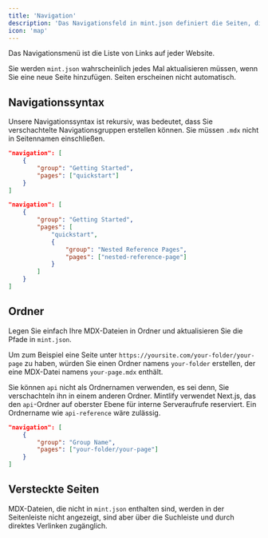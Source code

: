 ```yaml
---
title: 'Navigation'
description: 'Das Navigationsfeld in mint.json definiert die Seiten, die im Navigationsmenü erscheinen'
icon: 'map'
---
```


Das Navigationsmenü ist die Liste von Links auf jeder Website.

Sie werden `mint.json` wahrscheinlich jedes Mal aktualisieren müssen, wenn Sie eine neue Seite hinzufügen. Seiten erscheinen nicht automatisch.

## Navigationssyntax

Unsere Navigationssyntax ist rekursiv, was bedeutet, dass Sie verschachtelte Navigationsgruppen erstellen können. Sie müssen `.mdx` nicht in Seitennamen einschließen.

<CodeGroup>

```json Regular Navigation
"navigation": [
    {
        "group": "Getting Started",
        "pages": ["quickstart"]
    }
]
```

```json Nested Navigation
"navigation": [
    {
        "group": "Getting Started",
        "pages": [
            "quickstart",
            {
                "group": "Nested Reference Pages",
                "pages": ["nested-reference-page"]
            }
        ]
    }
]
```

</CodeGroup>

## Ordner

Legen Sie einfach Ihre MDX-Dateien in Ordner und aktualisieren Sie die Pfade in `mint.json`.

Um zum Beispiel eine Seite unter `https://yoursite.com/your-folder/your-page` zu haben, würden Sie einen Ordner namens `your-folder` erstellen, der eine MDX-Datei namens `your-page.mdx` enthält.

<Warning>

Sie können `api` nicht als Ordnernamen verwenden, es sei denn, Sie verschachteln ihn in einem anderen Ordner. Mintlify verwendet Next.js, das den `api`-Ordner auf oberster Ebene für interne Serveraufrufe reserviert. Ein Ordnername wie `api-reference` wäre zulässig.

</Warning>

```json Navigation With Folder
"navigation": [
    {
        "group": "Group Name",
        "pages": ["your-folder/your-page"]
    }
]
```

## Versteckte Seiten

MDX-Dateien, die nicht in `mint.json` enthalten sind, werden in der Seitenleiste nicht angezeigt, sind aber über die Suchleiste und durch direktes Verlinken zugänglich.